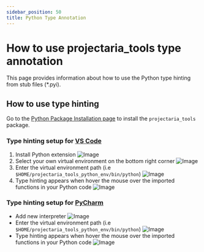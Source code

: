 ```yaml
---
sidebar_position: 50
title: Python Type Annotation
---
```


# How to use projectaria_tools type annotation

This page provides information about how to use the Python type hinting from stub files (*.pyi).

## How to use type hinting
Go to the [Python Package Installation page](/docs/data_utilities/installation/installation_python) to install the `projectaria_tools` package.

### Type hinting setup for [VS Code](https://code.visualstudio.com/download)
1. Install Python extension
![Image](/img/data_utilities/typehinting/install_python_extension.png)
2. Select your own virtual environment on the bottom right corner
![Image](/img/data_utilities/typehinting/select_venv.png)
3. Enter the virtual environment path (i.e `$HOME/projectaria_tools_python_env/bin/python`)
![Image](/img/data_utilities/typehinting/enter_venv_path.png)
4. Type hinting appears when hover the mouse over the imported functions in your Python code
![Image](/img/data_utilities/typehinting/vscode_typehinting_example.png)

### Type hinting setup for [PyCharm](https://www.jetbrains.com/pycharm/)
* Add new interpreter
![Image](/img/data_utilities/typehinting/pycharm_select_interpreter.png)
* Enter the virtual environment path (i.e `$HOME/projectaria_tools_python_env/bin/python`)
![Image](/img/data_utilities/typehinting/pycharm_enter_interpreter.png)
* Type hinting appears when hover the mouse over the imported functions in your Python code
![Image](/img/data_utilities/typehinting/pycharm_typehinting_example.png)
